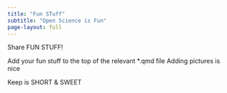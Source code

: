 ```yaml
---
title: "Fun STuff"
subtitle: "Open Science is Fun"
page-layout: full
---
```

Share FUN STUFF!

Add your fun stuff to the top of the relevant *.qmd file
Adding pictures is nice

Keep is SHORT & SWEET

